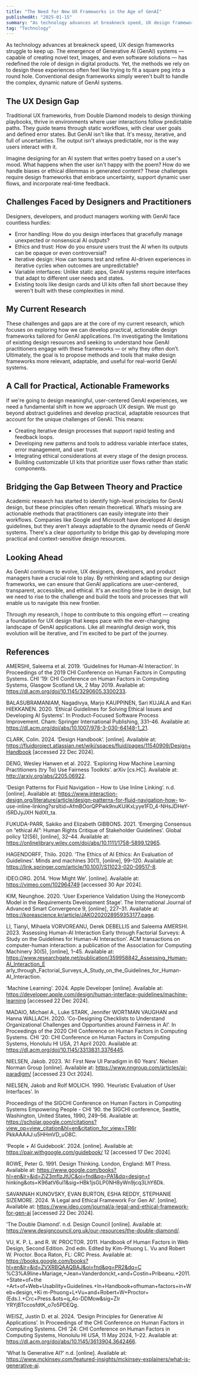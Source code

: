 ```yaml
---
title: "The Need for New UX Frameworks in the Age of GenAI"
publishedAt: "2025-01-15"
summary: "As technology advances at breakneck speed, UX design frameworks struggle to keep up."
tag: "Technology"
---
```


As technology advances at breakneck speed, UX design frameworks struggle to keep up. The emergence of Generative AI (GenAI) systems — capable of creating novel text, images, and even software solutions — has redefined the role of design in digital products. Yet, the methods we rely on to design these experiences often feel like trying to fit a square peg into a round hole. Conventional design frameworks simply weren't built to handle the complex, dynamic nature of GenAI systems.

## The UX Design Gap
Traditional UX frameworks, from Double Diamond models to design thinking playbooks, thrive in environments where user interactions follow predictable paths. They guide teams through static workflows, with clear user goals and defined error states. But GenAI isn't like that. It's messy, iterative, and full of uncertainties. The output isn't always predictable, nor is the way users interact with it.

Imagine designing for an AI system that writes poetry based on a user's mood. What happens when the user isn't happy with the poem? How do we handle biases or ethical dilemmas in generated content? These challenges require design frameworks that embrace uncertainty, support dynamic user flows, and incorporate real-time feedback.

## Challenges Faced by Designers and Practitioners
Designers, developers, and product managers working with GenAI face countless hurdles:

- Error handling: How do you design interfaces that gracefully manage unexpected or nonsensical AI outputs?
- Ethics and trust: How do you ensure users trust the AI when its outputs can be opaque or even controversial?
- Iterative design: How can teams test and refine AI-driven experiences in iterative cycles when outcomes are unpredictable?
- Variable interfaces: Unlike static apps, GenAI systems require interfaces that adapt to different user needs and states.
- Existing tools like design cards and UI kits often fall short because they weren't built with these complexities in mind.

## My Current Research
These challenges and gaps are at the core of my current research, which focuses on exploring how we can develop practical, actionable design frameworks tailored for GenAI applications. I’m investigating the limitations of existing design resources and seeking to understand how GenAI practitioners engage with these frameworks — or why they often don’t. Ultimately, the goal is to propose methods and tools that make design frameworks more relevant, adaptable, and useful for real-world GenAI systems.

## A Call for Practical, Actionable Frameworks
If we're going to design meaningful, user-centered GenAI experiences, we need a fundamental shift in how we approach UX design. We must go beyond abstract guidelines and develop practical, adaptable resources that account for the unique challenges of GenAI. This means:

- Creating iterative design processes that support rapid testing and feedback loops.
- Developing new patterns and tools to address variable interface states, error management, and user trust.
- Integrating ethical considerations at every stage of the design process.
- Building customizable UI kits that prioritize user flows rather than static components.

## Bridging the Gap Between Theory and Practice
Academic research has started to identify high-level principles for GenAI design, but these principles often remain theoretical. What’s missing are actionable methods that practitioners can easily integrate into their workflows. Companies like Google and Microsoft have developed AI design guidelines, but they aren't always adaptable to the dynamic needs of GenAI systems. There's a clear opportunity to bridge this gap by developing more practical and context-sensitive design resources.

## Looking Ahead
As GenAI continues to evolve, UX designers, developers, and product managers have a crucial role to play. By rethinking and adapting our design frameworks, we can ensure that GenAI applications are user-centered, transparent, accessible, and ethical. It's an exciting time to be in design, but we need to rise to the challenge and build the tools and processes that will enable us to navigate this new frontier.

Through my research, I hope to contribute to this ongoing effort — creating a foundation for UX design that keeps pace with the ever-changing landscape of GenAI applications. Like all meaningful design work, this evolution will be iterative, and I'm excited to be part of the journey.

## References

AMERSHI, Saleema et al. 2019. ‘Guidelines for Human-AI Interaction’. In Proceedings of the 2019 CHI Conference on Human Factors in Computing Systems. CHI ’19: CHI Conference on Human Factors in Computing Systems, Glasgow Scotland Uk, 2 May 2019. Available at: https://dl.acm.org/doi/10.1145/3290605.3300233.

BALASUBRAMANIAM, Nagadivya, Marjo KAUPPINEN, Sari KUJALA and Kari HIEKKANEN. 2020. ‘Ethical Guidelines for Solving Ethical Issues and Developing AI Systems’. In Product-Focused Software Process Improvement. Cham: Springer International Publishing, 331–46. Available at: https://dl.acm.org/doi/abs/10.1007/978-3-030-64148-1_21.

CLARK, Colin. 2024. ‘Design Handbook’. [online]. Available at: https://fluidproject.atlassian.net/wiki/spaces/fluid/pages/11540909/Design+Handbook [accessed 22 Dec 2024].

DENG, Wesley Hanwen et al. 2022. ‘Exploring How Machine Learning Practitioners (try To) Use Fairness Toolkits’. arXiv [cs.HC]. Available at: http://arxiv.org/abs/2205.06922.

‘Design Patterns for Fluid Navigation – How to Use Inline Linking’. n.d. [online]. Available at: https://www.interaction-design.org/literature/article/design-patterns-for-fluid-navigation-how- to-use-inline-linking?srsltid=AfmBOorQPPwk9nuKUiKxLyye1FD_4-NHsJDHeY-i5RDJyJXH NdlXt_ta.

FUKUDA-PARR, Sakiko and Elizabeth GIBBONS. 2021. ‘Emerging Consensus on “ethical AI”: Human Rights Critique of Stakeholder Guidelines’. Global policy 12(S6), [online], 32–44. Available at: https://onlinelibrary.wiley.com/doi/abs/10.1111/1758-5899.12965.

HAGENDORFF, Thilo. 2020. ‘The Ethics of AI Ethics: An Evaluation of Guidelines’. Minds and machines 30(1), [online], 99–120. Available at: https://link.springer.com/article/10.1007/S11023-020-09517-8.

IDEO.ORG. 2014. ‘How Might We’. [online]. Available at: https://vimeo.com/102964749 [accessed 30 Apr 2024].

KIM, Neunghoe. 2020. ‘User Experience Validation Using the Honeycomb Model in the Requirements Development Stage’. The International Journal of Advanced Smart Convergence 9, [online], 227–31. Available at: https://koreascience.kr/article/JAKO202028959353177.page.

LI, Tianyi, Mihaela VORVOREANU, Derek DEBELLIS and Saleema AMERSHI. 2023. ‘Assessing Human-AI Interaction Early through Factorial Surveys: A Study on the Guidelines for Human-AI Interaction’. ACM transactions on computer-human interaction: a publication of the Association for Computing Machinery 30(5), [online], 1–45. Available at: https://www.researchgate.net/publication/359958842_Assessing_Human-AI_Interaction_E arly_through_Factorial_Surveys_A_Study_on_the_Guidelines_for_Human-AI_Interaction.

‘Machine Learning’. 2024. Apple Developer [online]. Available at: https://developer.apple.com/design/human-interface-guidelines/machine-learning [accessed 22 Dec 2024].

MADAIO, Michael A., Luke STARK, Jennifer WORTMAN VAUGHAN and Hanna WALLACH. 2020. ‘Co-Designing Checklists to Understand Organizational Challenges and Opportunities around Fairness in AI’. In Proceedings of the 2020 CHI Conference on Human Factors in Computing Systems. CHI ’20: CHI Conference on Human Factors in Computing Systems, Honolulu HI USA, 21 April 2020. Available at: https://dl.acm.org/doi/10.1145/3313831.3376445.

NIELSEN, Jakob. 2023. ‘AI: First New UI Paradigm in 60 Years’. Nielsen Norman Group [online]. Available at: https://www.nngroup.com/articles/ai-paradigm/ [accessed 23 Oct 2024].

NIELSEN, Jakob and Rolf MOLICH. 1990. ‘Heuristic Evaluation of User Interfaces’. In

Proceedings of the SIGCHI Conference on Human Factors in Computing Systems Empowering People - CHI ’90. the SIGCHI conference, Seattle, Washington, United States, 1990, 249–56. Available at: https://scholar.google.com/citations?view_op=view_citation&hl=en&citation_for_view=TR6r PkkAAAAJ:u5HHmVD_uO8C.

‘People + AI Guidebook’. 2024. [online]. Available at: https://pair.withgoogle.com/guidebook/
12
[accessed 17 Dec 2024].

ROWE, Peter G. 1991. Design Thinking. London, England: MIT Press. Available at: https://www.google.com/books?hl=en&lr=&id=ZjZ3mflzJtUC&oi=fnd&pg=PA1&dq=design+t hinking&ots=K96atV6uI1&sig=HBk1jsGLP0NH8yWn9jcq3LhY6Dk.

SAVANNAH KUNOVSKY, EVAN BURTON, ESHA REDDY, STEPHANIE SIZEMORE. 2024. ‘A Legal and Ethical Framework For Gen AI’. [online]. Available at: https://www.ideo.com/journal/a-legal-and-ethical-framework-for-gen-ai [accessed 22 Dec 2024].

‘The Double Diamond’. n.d. Design Council [online]. Available at: https://www.designcouncil.org.uk/our-resources/the-double-diamond/.

VU, K. P. L. and R. W. PROCTOR. 2011. Handbook of Human Factors in Web Design, Second Edition. 2nd edn. Edited by Kim-Phuong L. Vu and Robert W. Proctor. Boca Raton, FL: CRC Press. Available at: https://books.google.com/books?hl=en&lr=&id=ZVXRBQAAQBAJ&oi=fnd&pg=PR2&dq=C %C3%A9line+Mariage,+Jean+Vanderdonckt,+and+Costin+Pribeanu.+2011.+State+of+the +Art+of+Web+Usability+Guidelines.+In+Handbook+ofhuman+factors+in+Web+design,+Ki m-Phuong+L+Vu+and+Robert+W+Proctor+(Eds.).+Crc+Press.&ots=q_4o-DDMow&sig=ZIr YRYjBTccosfdtK_o7o5PDEQg.

WEISZ, Justin D. et al. 2024. ‘Design Principles for Generative AI Applications’. In Proceedings of the CHI Conference on Human Factors in Computing Systems. CHI ’24: CHI Conference on Human Factors in Computing Systems, Honolulu HI USA, 11 May 2024, 1–22. Available at: https://dl.acm.org/doi/abs/10.1145/3613904.3642466.

‘What Is Generative AI?’ n.d. [online]. Available at: https://www.mckinsey.com/featured-insights/mckinsey-explainers/what-is-generative-ai.